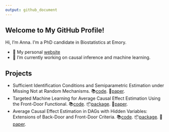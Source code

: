 ```yaml
---
output: github_document
---
```


## Welcome to My GitHub Profile!

Hi, I'm Anna. I'm a PhD candidate in Biostatistics at Emory.

- 👩 My personal [website](https://guoanna.com/)
- 🔭 I’m currently working on causal inference and machine learning.

## Projects
- Sufficient Identification Conditions and Semiparametric Estimation under Missing Not at Random Mechanisms. 📚[code](https://github.com/annaguo-bios/criss-cross-model-code). 📄[paper](https://proceedings.mlr.press/v216/guo23a.html).
- Targeted Machine Learning for Average Causal Effect Estimation Using the Front-Door Functional. 📚[code](https://github.com/annaguo-bios/TMLE-Front-Door). 📦[package](https://github.com/annaguo-bios/fdtmle). 📄[paper](https://arxiv.org/abs/2312.10234).
- Average Causal Effect Estimation in DAGs with Hidden Variables: Extensions of Back-Door and Front-Door Criteria. 📚[code](https://github.com/annaguo-bios/ADMGs-Estimation-paper). 📦[package](https://github.com/annaguo-bios/flexCausal). 📄[paper](https://arxiv.org/pdf/2409.03962).